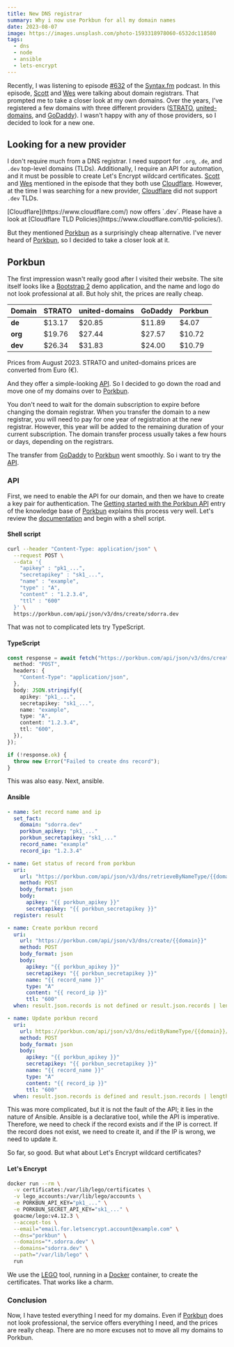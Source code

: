 ```yaml
---
title: New DNS registrar
summary: Why i now use Porkbun for all my domain names
date: 2023-08-07
image: https://images.unsplash.com/photo-1593318978060-6532dc118580
tags:
  - dns
  - node
  - ansible
  - lets-encrypt
---
```


Recently, I was listening to episode [#632](https://syntax.fm/show/632/where-to-register-a-domain) of the [Syntax.fm](https://syntax.fm/) podcast.
In this episode, [Scott](https://twitter.com/stolinski) and [Wes](https://twitter.com/wesbos) were talking about domain registrars.
That prompted me to take a closer look at my own domains.
Over the years, I've registered a few domains with three different providers ([STRATO](https://www.strato.de/), [united-domains](https://www.united-domains.de/), and [GoDaddy](https://www.godaddy.com/)).
I wasn't happy with any of those providers, so I decided to look for a new one.

## Looking for a new provider

I don't require much from a DNS registrar.
I need support for `.org`, `.de`, and `.dev` top-level domains (TLDs).
Additionally, I require an API for automation, and it must be possible to create Let's Encrypt wildcard certificates.
[Scott](https://twitter.com/stolinski) and [Wes](https://twitter.com/wesbos) mentioned in the episode that they both use [Cloudflare](https://www.cloudflare.com/).
However, at the time I was searching for a new provider, [Cloudflare](https://www.cloudflare.com/) did not support `.dev` TLDs.

<Notification type="info">
[Cloudflare](https://www.cloudflare.com/) now offers `.dev`.
Please have a look at [Cloudflare TLD Policies](https://www.cloudflare.com/tld-policies/).
</Notification>

But they mentioned [Porkbun](https://porkbun.com/) as a surprisingly cheap alternative. I've never heard of [Porkbun](https://porkbun.com/), so I decided to take a closer look at it.

## Porkbun

The first impression wasn't really good after I visited their website.
The site itself looks like a [Bootstrap 2](https://getbootstrap.com/2.3.2/) demo application, and the name and logo do not look professional at all.
But holy shit, the prices are really cheap.

| Domain  | STRATO | united-domains | GoDaddy | Porkbun |
| ------- | ------ | -------------- | ------- | ------- |
| **de**  | $13.17 | $20.85         | $11.89  | $4.07   |
| **org** | $19.76 | $27.44         | $27.57  | $10.72  |
| **dev** | $26.34 | $31.83         | $24.00  | $10.79  |

<p className="text-xs">Prices from August 2023. STRATO and united-domains prices are converted from Euro (€).</p>

And they offer a simple-looking [API](https://porkbun.com/api/json/v3/documentation).
So I decided to go down the road and move one of my domains over to [Porkbun](https://porkbun.com/).

<Notification type="info" title="Good to know">
  You don't need to wait for the domain subscription to expire before changing the domain registrar. When you transfer
  the domain to a new registrar, you will need to pay for one year of registration at the new registrar. However, this
  year will be added to the remaining duration of your current subscription. The domain transfer process usually takes a
  few hours or days, depending on the registrars.
</Notification>

The transfer from [GoDaddy](https://www.godaddy.com/) to [Porkbun](https://porkbun.com/) went smoothly.
So i want to try the [API](https://porkbun.com/api/json/v3/documentation).

### API

First, we need to enable the API for our domain, and then we have to create a key pair for authentication.
The [Getting started with the Porkbun API](https://kb.porkbun.com/article/190-getting-started-with-the-porkbun-api) entry of the knowledge base of [Porkbun](https://porkbun.com/) explains this process very well.
Let's review the [documentation](https://porkbun.com/api/json/v3/documentation) and begin with a shell script.

#### Shell script

```bash
curl --header "Content-Type: application/json" \
  --request POST \
  --data '{
    "apikey" : "pk1_...",
    "secretapikey" : "sk1_...",
    "name" : "example",
    "type" : "A",
    "content" : "1.2.3.4",
    "ttl" : "600"
  }' \
  https://porkbun.com/api/json/v3/dns/create/sdorra.dev
```

That was not to complicated lets try TypeScript.

#### TypeScript

```ts
const response = await fetch("https://porkbun.com/api/json/v3/dns/create/sdorra.dev", {
  method: "POST",
  headers: {
    "Content-Type": "application/json",
  },
  body: JSON.stringify({
    apikey: "pk1_...",
    secretapikey: "sk1_...",
    name: "example",
    type: "A",
    content: "1.2.3.4",
    ttl: "600",
  }),
});

if (!response.ok) {
  throw new Error("Failed to create dns record");
}
```

This was also easy. Next, ansible.

#### Ansible

```yaml
- name: Set record name and ip
  set_fact:
    domain: "sdorra.dev"
    porkbun_apikey: "pk1_..."
    porkbun_secretapikey: "sk1_..."
    record_name: "example"
    record_ip: "1.2.3.4"

- name: Get status of record from porkbun
  uri:
    url: "https://porkbun.com/api/json/v3/dns/retrieveByNameType/{{domain}}/A/{{ record_name }}"
    method: POST
    body_format: json
    body:
      apikey: "{{ porkbun_apikey }}"
      secretapikey: "{{ porkbun_secretapikey }}"
  register: result

- name: Create porkbun record
  uri:
    url: "https://porkbun.com/api/json/v3/dns/create/{{domain}}"
    method: POST
    body_format: json
    body:
      apikey: "{{ porkbun_apikey }}"
      secretapikey: "{{ porkbun_secretapikey }}"
      name: "{{ record_name }}"
      type: "A"
      content: "{{ record_ip }}"
      ttl: "600"
  when: result.json.records is not defined or result.json.records | length == 0

- name: Update porkbun record
  uri:
    url: https://porkbun.com/api/json/v3/dns/editByNameType/{{domain}}/A/{{ record_name }}
    method: POST
    body_format: json
    body:
      apikey: "{{ porkbun_apikey }}"
      secretapikey: "{{ porkbun_secretapikey }}"
      name: "{{ record_name }}"
      type: "A"
      content: "{{ record_ip }}"
      ttl: "600"
  when: result.json.records is defined and result.json.records | length > 0 and result.json.records[0].content != record_ip
```

This was more complicated, but it is not the fault of the API; it lies in the nature of Ansible.
Ansible is a declarative tool, while the API is imperative.
Therefore, we need to check if the record exists and if the IP is correct.
If the record does not exist, we need to create it, and if the IP is wrong, we need to update it.

So far, so good. But what about Let's Encrypt wildcard certificates?

#### Let's Encrypt

```bash
docker run --rm \
  -v certificates:/var/lib/lego/certificates \
  -v lego_accounts:/var/lib/lego/accounts \
  -e PORKBUN_API_KEY="pk1_..." \
  -e PORKBUN_SECRET_API_KEY="sk1_..." \
  goacme/lego:v4.12.3 \
  --accept-tos \
  --email="email.for.letsencrypt.account@example.com" \
  --dns="porkbun" \
  --domains="*.sdorra.dev" \
  --domains="sdorra.dev" \
  --path="/var/lib/lego" \
  run
```

We use the [LEGO](https://go-acme.github.io/lego/) tool, running in a [Docker](https://www.docker.com/) container, to create the certificates.
That works like a charm.

### Conclusion

Now, I have tested everything I need for my domains.
Even if [Porkbun](https://porkbun.com/) does not look professional,
the service offers everything I need, and the prices are really cheap.
There are no more excuses not to move all my domains to Porkbun.
